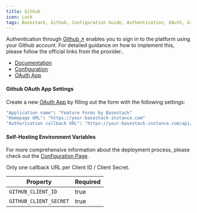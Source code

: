 ```yaml
---
title: Github
icon: Lock
tags: Basestack, Github, Configuration Guide, Authentication, OAuth, Github Application Settings, Self-Hosting Environment Variables
---
```


Authentication through [Github ↗](https://github.com/?ref=basestack.co) enables you to sign in to the platform using your Github account. For detailed guidance on how to implement this, please follow the official links from the provider..

- [Documentation](https://developer.github.com/apps/building-oauth-apps/authorizing-oauth-apps?ref=basestack.co)
- [Configuration](https://github.com/settings/apps?ref=basestack.co)
- [OAuth App](https://github.com/settings/developers?ref=basestack.co)

#### Github OAuth App Settings

Create a new [OAuth App](https://github.com/settings/developers) by filling out the form with the following settings:

```bash
"Application name": "Feature Forms by Basestack"
"Homepage URL": "https://your-basestack-instance.com"
"Authorization callback URL": "https://your-basestack-instance.com/api/auth/callback/github"
```

#### Self-Hosting Environment Variables

For more comprehensive information about the deployment process, please check
out the [Configuration Page](/content/self-hosting#environment-variables).

<Callout type="warning">
  Only one callback URL per Client ID / Client Secret.
</Callout>

| Property               | Required |
| ---------------------- | -------- |
| `GITHUB_CLIENT_ID`     | true     |
| `GITHUB_CLIENT_SECRET` | true     |
